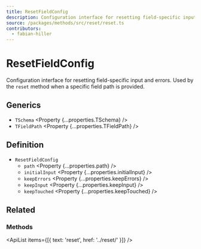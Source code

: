 ```yaml
---
title: ResetFieldConfig
description: Configuration interface for resetting field-specific input and errors.
source: /packages/methods/src/reset/reset.ts
contributors:
  - fabian-hiller
---
```



# ResetFieldConfig

Configuration interface for resetting field-specific input and errors. Used by the `reset` method when a specific field path is provided.

## Generics

- `TSchema` <Property {...properties.TSchema} />
- `TFieldPath` <Property {...properties.TFieldPath} />

## Definition

- `ResetFieldConfig`
  - `path` <Property {...properties.path} />
  - `initialInput` <Property {...properties.initialInput} />
  - `keepErrors` <Property {...properties.keepErrors} />
  - `keepInput` <Property {...properties.keepInput} />
  - `keepTouched` <Property {...properties.keepTouched} />

## Related

### Methods

<ApiList items={[{ text: 'reset', href: '../reset/' }]} />
